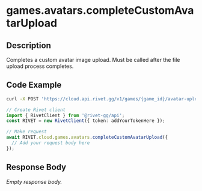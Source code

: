 

# games.avatars.completeCustomAvatarUpload

## Description

Completes a custom avatar image upload. Must be called after the file upload process completes.


## Code Example

<CodeGroup title='Request' tag='POST' label='https://cloud.api.rivet.gg/v1/games/{game_id}/avatar-upload/{upload_id}/complete'>

```bash {{ title: 'cURL' }}
curl -X POST 'https://cloud.api.rivet.gg/v1/games/{game_id}/avatar-upload/{upload_id}/complete'
```

```ts
// Create Rivet client
import { RivetClient } from '@rivet-gg/api';
const RIVET = new RivetClient({ token: addYourTokenHere });

// Make request
await RIVET.cloud.games.avatars.completeCustomAvatarUpload({
  // Add your request body here
});
```

</CodeGroup>


## Response Body

_Empty response body._
